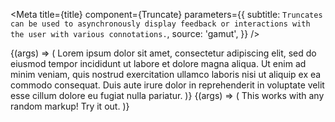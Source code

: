 
<Meta
  title={title}
  component={Truncate}
  parameters={{
    subtitle: `
Truncates can be used to asynchronously display feedback or interactions
with the user with various connotations.
`,
    source: 'gamut',
  }}
/>

<Canvas withSource="open">
  <Story name="Truncate">
    {(args) => (
      <Truncate lines={number('Lines', 2)} onTruncate={action('On Truncate')}>
        Lorem ipsum dolor sit amet, consectetur adipiscing elit, sed do eiusmod
        tempor incididunt ut labore et dolore magna aliqua. Ut enim ad minim
        veniam, quis nostrud exercitation ullamco laboris nisi ut aliquip ex ea
        commodo consequat. Duis aute irure dolor in reprehenderit in voluptate
        velit esse cillum dolore eu fugiat nulla pariatur.
      </Truncate>
    )}
  </Story>
</Canvas>

<Props story="Truncate" of={Truncate} />

<Canvas withSource="open">
  <Story name="Truncate Markup">
    {(args) => (
      <Truncate lines={number('Lines', 1)}>
        This works with <Text>any</Text> <Text>random</Text> markup! Try it out.
      </Truncate>
    )}
  </Story>
</Canvas>
